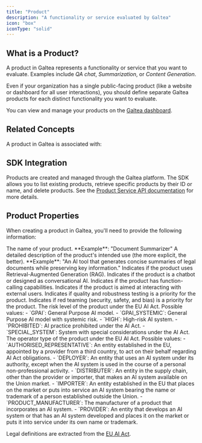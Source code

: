 ```yaml
---
title: "Product"
description: "A functionality or service evaluated by Galtea"
icon: "box"
iconType: "solid"
---
```



## What is a Product?

A product in Galtea represents a functionality or service that you want to evaluate. Examples include _QA chat_, _Summarization_, or _Content Generation_.

<Note>Even if your organization has a single public-facing product (like a website or dashboard for all user interactions), you should define separate Galtea products for each distinct functionality you want to evaluate.</Note>

You can view and manage your products on the [Galtea dashboard](https://platform.galtea.ai/products).

## Related Concepts

A product in Galtea is associated with:

<CardGroup cols={3}>
  <VersionCard />
  <TestCard />
  <EvaluationCard />
</CardGroup>

## SDK Integration

<SDKProductServiceCard />

Products are created and managed through the Galtea platform. The SDK allows you to list existing products, retrieve specific products by their ID or name, and delete products. See the [Product Service API documentation](/sdk/api/product-service) for more details.

## Product Properties

When creating a product in Galtea, you'll need to provide the following information:

<ResponseField name="Product Name" type="Text" required>
  The name of your product.
  **Example**: "Document Summarizer"
</ResponseField>

<ResponseField name="Product Description" type="Text" required>
  A detailed description of the product's intended use (the more explicit, the better).
  **Example**: "An AI tool that generates concise summaries of legal documents while preserving key information."
</ResponseField>

<ResponseField name="RAG" type="Boolean" required>
  Indicates if the product uses Retrieval-Augmented Generation (RAG).
</ResponseField>

<ResponseField name="Conversational" type="Boolean" required>
  Indicates if the product is a chatbot or designed as conversational AI.
</ResponseField>

<ResponseField name="Function Calling" type="Boolean" required>
  Indicates if the product has function-calling capabilities.
</ResponseField>

<ResponseField name="External User Interaction" type="Boolean" required>
  Indicates if the product is aimed at interacting with external users.
</ResponseField>

<ResponseField name="Quality Testing Priority" type="Boolean" required>
  Indicates if quality and robustness testing is a priority for the product.
</ResponseField>

<ResponseField name="Red Teaming Priority" type="Boolean" required>
  Indicates if red teaming (security, safety, and bias) is a priority for the product.
</ResponseField>

<ResponseField name="Risk Level" type="Enum (string)" required>
  The risk level of the product under the EU AI Act.
  Possible values:
  - `GPAI`: General Purpose AI model.
  - `GPAI_SYSTEMIC`: General Purpose AI model with systemic risk.
  - `HIGH`: High-risk AI system.
  - `PROHIBITED`: AI practice prohibited under the AI Act.
  - `SPECIAL_SYSTEM`: System with special considerations under the AI Act.
</ResponseField>

<ResponseField name="Operator Type" type="Enum (string)" required>
  The operator type of the product under the EU AI Act.
  Possible values:
  - `AUTHORISED_REPRESENTATIVE`: An entity established in the EU, appointed by a provider from a third country, to act on their behalf regarding AI Act obligations.
  - `DEPLOYER`: An entity that uses an AI system under its authority, except when the AI system is used in the course of a personal non-professional activity.
  - `DISTRIBUTER`: An entity in the supply chain, other than the provider or importer, that makes an AI system available on the Union market.
  - `IMPORTER`: An entity established in the EU that places on the market or puts into service an AI system bearing the name or trademark of a person established outside the Union.
  - `PRODUCT_MANUFACTURER`: The manufacturer of a product that incorporates an AI system.
  - `PROVIDER`: An entity that develops an AI system or that has an AI system developed and places it on the market or puts it into service under its own name or trademark.
</ResponseField>

<Info>Legal definitions are extracted from the [EU AI Act](https://artificialintelligenceact.eu/article/3/).</Info>


